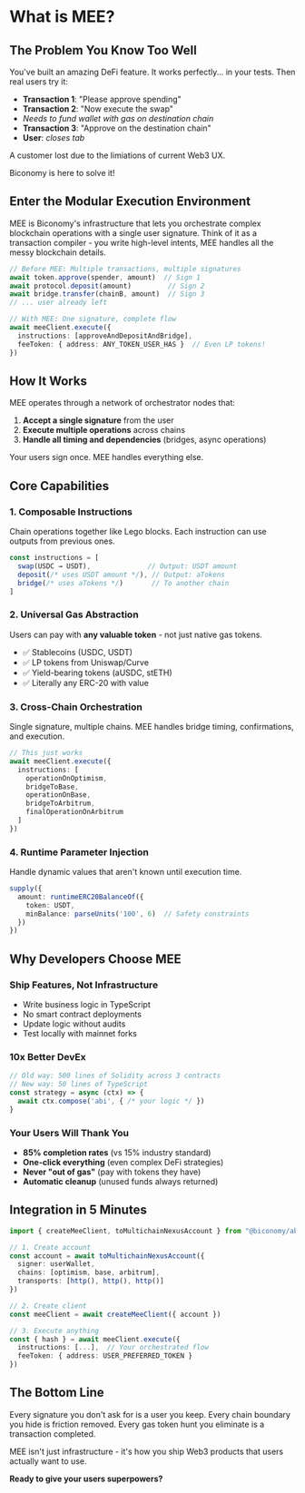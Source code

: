 # What is MEE?

## The Problem You Know Too Well

You've built an amazing DeFi feature. It works perfectly... in your tests. Then real users try it:

- **Transaction 1**: "Please approve spending"
- **Transaction 2**: "Now execute the swap"  
- *Needs to fund wallet with gas on destination chain*
- **Transaction 3**: "Approve on the destination chain"
- **User**: *closes tab*

A customer lost due to the limiations of current Web3 UX. 

Biconomy is here to solve it!

## Enter the Modular Execution Environment

MEE is Biconomy's infrastructure that lets you orchestrate complex blockchain operations with a single user signature. Think of it as a transaction compiler - you write high-level intents, MEE handles all the messy blockchain details.

```typescript
// Before MEE: Multiple transactions, multiple signatures
await token.approve(spender, amount)  // Sign 1
await protocol.deposit(amount)         // Sign 2
await bridge.transfer(chainB, amount)  // Sign 3
// ... user already left

// With MEE: One signature, complete flow
await meeClient.execute({
  instructions: [approveAndDepositAndBridge],
  feeToken: { address: ANY_TOKEN_USER_HAS }  // Even LP tokens!
})
```

## How It Works

MEE operates through a network of orchestrator nodes that:

1. **Accept a single signature** from the user
2. **Execute multiple operations** across chains  
3. **Handle all timing and dependencies** (bridges, async operations)

Your users sign once. MEE handles everything else.

## Core Capabilities

### 1. Composable Instructions
Chain operations together like Lego blocks. Each instruction can use outputs from previous ones.

```typescript
const instructions = [
  swap(USDC → USDT),              // Output: USDT amount
  deposit(/* uses USDT amount */), // Output: aTokens
  bridge(/* uses aTokens */)       // To another chain
]
```

### 2. Universal Gas Abstraction
Users can pay with **any valuable token** - not just native gas tokens.

- ✅ Stablecoins (USDC, USDT)
- ✅ LP tokens from Uniswap/Curve
- ✅ Yield-bearing tokens (aUSDC, stETH)
- ✅ Literally any ERC-20 with value

### 3. Cross-Chain Orchestration
Single signature, multiple chains. MEE handles bridge timing, confirmations, and execution.

```typescript
// This just works
await meeClient.execute({
  instructions: [
    operationOnOptimism,
    bridgeToBase,
    operationOnBase,
    bridgeToArbitrum,
    finalOperationOnArbitrum
  ]
})
```

### 4. Runtime Parameter Injection
Handle dynamic values that aren't known until execution time.

```typescript
supply({
  amount: runtimeERC20BalanceOf({
    token: USDT,
    minBalance: parseUnits('100', 6)  // Safety constraints
  })
})
```

## Why Developers Choose MEE

### Ship Features, Not Infrastructure
- Write business logic in TypeScript
- No smart contract deployments
- Update logic without audits
- Test locally with mainnet forks

### 10x Better DevEx
```typescript
// Old way: 500 lines of Solidity across 3 contracts
// New way: 50 lines of TypeScript
const strategy = async (ctx) => {
  await ctx.compose('abi', { /* your logic */ })
}
```

### Your Users Will Thank You
- **85% completion rates** (vs 15% industry standard)
- **One-click everything** (even complex DeFi strategies)
- **Never "out of gas"** (pay with tokens they have)
- **Automatic cleanup** (unused funds always returned)

## Integration in 5 Minutes

```typescript
import { createMeeClient, toMultichainNexusAccount } from "@biconomy/abstractjs"

// 1. Create account
const account = await toMultichainNexusAccount({
  signer: userWallet,
  chains: [optimism, base, arbitrum],
  transports: [http(), http(), http()]
})

// 2. Create client
const meeClient = await createMeeClient({ account })

// 3. Execute anything
const { hash } = await meeClient.execute({
  instructions: [...],  // Your orchestrated flow
  feeToken: { address: USER_PREFERRED_TOKEN }
})
```

## The Bottom Line

Every signature you don't ask for is a user you keep. Every chain boundary you hide is friction removed. Every gas token hunt you eliminate is a transaction completed.

MEE isn't just infrastructure - it's how you ship Web3 products that users actually want to use.

**Ready to give your users superpowers?**

